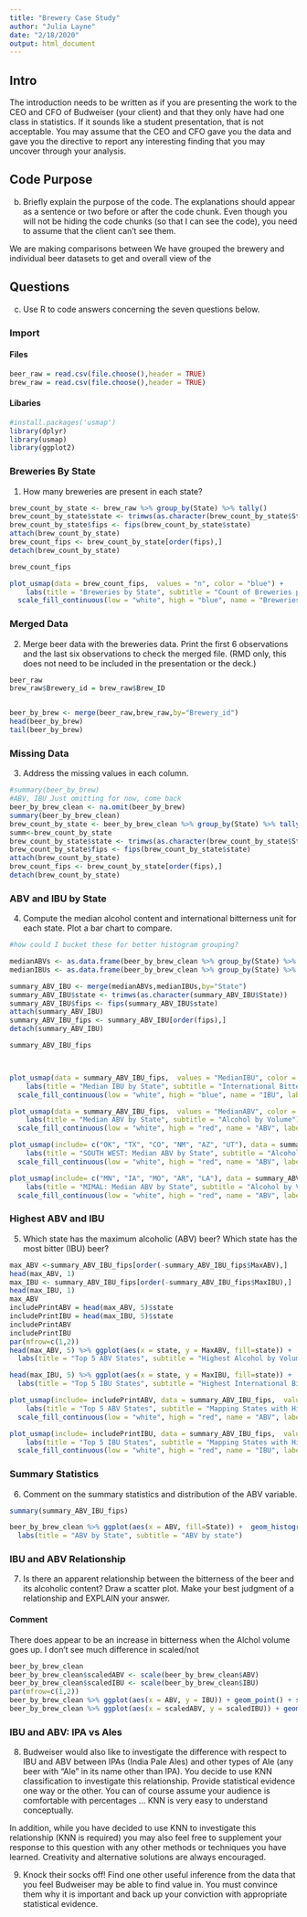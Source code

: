 ```yaml
---
title: "Brewery Case Study"
author: "Julia Layne"
date: "2/18/2020"
output: html_document
---
```


## Intro
The introduction needs to be written as if you are presenting the work to the CEO and CFO of Budweiser (your client) and that they only have had one class in statistics.  If it sounds like a student presentation, that is not acceptable.  You may assume that the CEO and CFO gave you the data and gave you the directive to report any interesting finding that you may uncover through your analysis.



## Code Purpose
b.	Briefly explain the purpose of the code. The explanations should appear as a sentence or two before or after the code chunk. Even though you will not be hiding the code chunks (so that I can see the code), you need to assume that the client can’t see them.

We are making comparisons between 
We have grouped the brewery and individual beer datasets to get and overall view of the

## Questions
c.	Use R to code answers concerning the seven questions below.

### Import
#### Files
```r
beer_raw = read.csv(file.choose(),header = TRUE)
brew_raw = read.csv(file.choose(),header = TRUE)
```
#### Libaries
```r
#install.packages('usmap')
library(dplyr)
library(usmap)
library(ggplot2)
```
### Breweries By State
1.   How many breweries are present in each state?
```r
brew_count_by_state <- brew_raw %>% group_by(State) %>% tally()
brew_count_by_state$state <- trimws(as.character(brew_count_by_state$State))
brew_count_by_state$fips <- fips(brew_count_by_state$state)
attach(brew_count_by_state)
brew_count_fips <- brew_count_by_state[order(fips),] 
detach(brew_count_by_state)

brew_count_fips

plot_usmap(data = brew_count_fips,  values = "n", color = "blue") + 
    labs(title = "Breweries by State", subtitle = "Count of Breweries per state") + 
  scale_fill_continuous(low = "white", high = "blue", name = "Breweries by State", label = scales::comma) + theme(legend.position = "right")
```

### Merged Data
2.   Merge beer data with the breweries data. Print the first 6 observations and the last six observations to check the merged file.  (RMD only, this does not need to be included in the presentation or the deck.)
```r

beer_raw
brew_raw$Brewery_id = brew_raw$Brew_ID


beer_by_brew <- merge(beer_raw,brew_raw,by="Brewery_id")
head(beer_by_brew) 
tail(beer_by_brew)

```

### Missing Data
3.   Address the missing values in each column.
```r
#summary(beer_by_brew)
#ABV, IBU Just omitting for now, come back
beer_by_brew_clean <- na.omit(beer_by_brew)
summary(beer_by_brew_clean)
brew_count_by_state <- beer_by_brew_clean %>% group_by(State) %>% tally()
summ<-brew_count_by_state
brew_count_by_state$state <- trimws(as.character(brew_count_by_state$State))
brew_count_by_state$fips <- fips(brew_count_by_state$state)
attach(brew_count_by_state)
brew_count_fips <- brew_count_by_state[order(fips),] 
detach(brew_count_by_state)
```

### ABV and IBU by State
4.   Compute the median alcohol content and international bitterness unit for each state. Plot a bar chart to compare.
```r

#how could I bucket these for better histogram grouping?

medianABVs <- as.data.frame(beer_by_brew_clean %>% group_by(State) %>% summarise( MedianABV=median(ABV* 100), MeanABV=mean(ABV* 100), MaxABV=max(ABV* 100), MinABV=min(ABV* 100), StdABV=sd(ABV* 100)))
medianIBUs <- as.data.frame(beer_by_brew_clean %>% group_by(State) %>% summarise( MedianIBU=median(IBU), MeanIBU=mean(IBU), MaxIBU=max(IBU), MinIBU=min(IBU), StdIBU=sd(IBU))) 

summary_ABV_IBU <- merge(medianABVs,medianIBUs,by="State")
summary_ABV_IBU$state <- trimws(as.character(summary_ABV_IBU$State))
summary_ABV_IBU$fips <- fips(summary_ABV_IBU$state)
attach(summary_ABV_IBU)
summary_ABV_IBU_fips <- summary_ABV_IBU[order(fips),] 
detach(summary_ABV_IBU)

summary_ABV_IBU_fips



plot_usmap(data = summary_ABV_IBU_fips,  values = "MedianIBU", color = "blue") + 
    labs(title = "Median IBU by State", subtitle = "International Bitterness Units") + 
  scale_fill_continuous(low = "white", high = "blue", name = "IBU", label = scales::comma) + theme(legend.position = "right")

plot_usmap(data = summary_ABV_IBU_fips,  values = "MedianABV", color = "red") + 
    labs(title = "Median ABV by State", subtitle = "Alcohol by Volume") + 
  scale_fill_continuous(low = "white", high = "red", name = "ABV", label = scales::comma) + theme(legend.position = "right")

plot_usmap(include= c("OK", "TX", "CO", "NM", "AZ", "UT"), data = summary_ABV_IBU_fips,  values = "MedianABV", color = "red") + 
    labs(title = "SOUTH WEST: Median ABV by State", subtitle = "Alcohol by Volume") + 
  scale_fill_continuous(low = "white", high = "red", name = "ABV", label = scales::comma) + theme(legend.position = "right")

plot_usmap(include= c("MN", "IA", "MO", "AR", "LA"), data = summary_ABV_IBU_fips,  values = "MedianABV", color = "red") + 
    labs(title = "MIMAL: Median ABV by State", subtitle = "Alcohol by Volume") + 
  scale_fill_continuous(low = "white", high = "red", name = "ABV", label = scales::comma) + theme(legend.position = "right")
```


### Highest ABV and IBU
5.   Which state has the maximum alcoholic (ABV) beer? Which state has the most bitter (IBU) beer?
```r
max_ABV <-summary_ABV_IBU_fips[order(-summary_ABV_IBU_fips$MaxABV),] 
head(max_ABV, 1)
max_IBU <- summary_ABV_IBU_fips[order(-summary_ABV_IBU_fips$MaxIBU),] 
head(max_IBU, 1)
max_ABV
includePrintABV = head(max_ABV, 5)$state
includePrintIBU = head(max_IBU, 5)$state
includePrintABV
includePrintIBU
par(mfrow=c(1,2))
head(max_ABV, 5) %>% ggplot(aes(x = state, y = MaxABV, fill=state)) +  geom_histogram(stat = "identity", position = "dodge",  aes(x = state)) +
  labs(title = "Top 5 ABV States", subtitle = "Highest Alcohol by Volume") 

head(max_IBU, 5) %>% ggplot(aes(x = state, y = MaxIBU, fill=state)) +  geom_histogram(stat = "identity", position = "dodge",  aes(x = state)) +
  labs(title = "Top 5 IBU States", subtitle = "Highest International Bitterness Units")

plot_usmap(include= includePrintABV, data = summary_ABV_IBU_fips,  values = "MaxABV", color = "red") + 
    labs(title = "Top 5 ABV States", subtitle = "Mapping States with Highest Alcohol by Volume") + 
  scale_fill_continuous(low = "white", high = "red", name = "ABV", label = scales::comma) + theme(legend.position = "right")

plot_usmap(include= includePrintIBU, data = summary_ABV_IBU_fips,  values = "MaxIBU", color = "red") + 
    labs(title = "Top 5 IBU States", subtitle = "Mapping States with Highest International Bitterness Units") + 
  scale_fill_continuous(low = "white", high = "red", name = "IBU", label = scales::comma) + theme(legend.position = "right")
```

### Summary Statistics
6.   Comment on the summary statistics and distribution of the ABV variable.
```r
summary(summary_ABV_IBU_fips)

beer_by_brew_clean %>% ggplot(aes(x = ABV, fill=State)) +  geom_histogram(stat = "count", position = "dodge",  aes(x = ABV)) +
  labs(title = "ABV by State", subtitle = "ABV by state")
```

### IBU and ABV Relationship
7.   Is there an apparent relationship between the bitterness of the beer and its alcoholic content? Draw a scatter plot.  Make your best judgment of a relationship and EXPLAIN your answer.

#### Comment
There does appear to be an increase in bitterness when the Alchol volume goes up. 
I don't see much difference in scaled/not
```r
beer_by_brew_clean
beer_by_brew_clean$scaledABV <- scale(beer_by_brew_clean$ABV)
beer_by_brew_clean$scaledIBU <- scale(beer_by_brew_clean$IBU)
par(mfrow=c(1,2))
beer_by_brew_clean %>% ggplot(aes(x = ABV, y = IBU)) + geom_point() + stat_smooth() + ggtitle("ABV vs IBU: Not Scaled")
beer_by_brew_clean %>% ggplot(aes(x = scaledABV, y = scaledIBU)) + geom_point() + stat_smooth() + ggtitle("ABV vs IBU: Scaled")

```

### IBU and ABV: IPA vs Ales
8.  Budweiser would also like to investigate the difference with respect to IBU and ABV between IPAs (India Pale Ales) and other types of Ale (any beer with “Ale” in its name other than IPA).  You decide to use KNN classification to investigate this relationship.  Provide statistical evidence one way or the other. You can of course assume your audience is comfortable with percentages … KNN is very easy to understand conceptually.

In addition, while you have decided to use KNN to investigate this relationship (KNN is required) you may also feel free to supplement your response to this question with any other methods or techniques you have learned.  Creativity and alternative solutions are always encouraged.  

9. Knock their socks off!  Find one other useful inference from the data that you feel Budweiser may be able to find value in.  You must convince them why it is important and back up your conviction with appropriate statistical evidence. 








